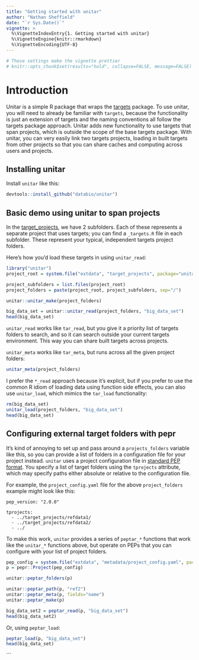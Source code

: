 ```yaml
---
title: "Getting started with unitar"
author: "Nathan Sheffield"
date: "`r Sys.Date()`"
vignette: >
  %\VignetteIndexEntry{1. Getting started with unitar}
  %\VignetteEngine{knitr::rmarkdown}
  %\VignetteEncoding{UTF-8}
---
```


```r
# These settings make the vignette prettier
# knitr::opts_chunk$set(results="hold", collapse=FALSE, message=FALSE)
```

# Introduction

Unitar is a simple R package that wraps the [targets](https://github.com/ropensci/targets) package. To use unitar, you will need to already be familiar with `targets`, because the functionality is just an extension of targets and the naming conventions all follow the targets package approach. Unitar adds new functionality to use targets that span projects, which is outside the scope of the base targets package. With unitar, you can very easily link two targets projects, loading in built targets from other projects so that you can share caches and computing across users and projects.


## Installing unitar

Install `unitar` like this:

```r
devtools::install_github("databio/unitar")
```


## Basic demo using unitar to span projects

In the [target_projects](/target_projects), we have 2 subfolders. Each of these represents a separate project that uses targets; you can find a `_targets.R` file in each subfolder. These represent your typical, independent targets project folders.

Here's how you'd load these targets in using `unitar_read`:

```r
library("unitar")
project_root = system.file("extdata", "target_projects", package="unitar")

project_subfolders = list.files(project_root)
project_folders = paste(project_root, project_subfolders, sep="/")

unitar::unitar_make(project_folders)

big_data_set = unitar::unitar_read(project_folders, "big_data_set")
head(big_data_set)
```

`unitar_read` works like `tar_read`, but you give it a priority list of targets folders to search, and so it can search outside your current targets environment. This way you can share built targets across projects.

`unitar_meta` works like `tar_meta`, but runs across all the given project folders:

```r
unitar_meta(project_folders)
```

I prefer the `*_read` approach because it's explicit, but if you prefer to use the common R idiom of loading data using function side effects, you can also use `unitar_load`, which mimics the `tar_load` functionality:

```r
rm(big_data_set)
unitar_load(project_folders, "big_data_set")
head(big_data_set)
```

## Configuring external target folders with pepr

It's kind of annoying to set up and pass around a `projects_folders` variable like this, so you can provide a list of folders in a configuration file for your project instead. `unitar` uses a project configuration file in [standard PEP format](http://pep.databio.org). You specify a list of target folders using the `tprojects` attribute, which may specify paths either absolute or relative to the configuration file. 

For example, the `project_config.yaml` file for the above `project_folders` example might look like this:

```
pep_version: "2.0.0"

tprojects:
  - ../target_projects/refdata1/
  - ../target_projects/refdata2/
  - ../
```

To make this work, `unitar` provides a series of `peptar_*` functions that work like the `unitar_*` functions above, but operate on PEPs that you can configure with your list of project folders.

```r
pep_config = system.file("extdata", "metadata/project_config.yaml", package="unitar")
p = pepr::Project(pep_config)

unitar::peptar_folders(p)

unitar::peptar_path(p, "ref2")
unitar::peptar_meta(p, fields="name")
unitar::peptar_make(p)

big_data_set2 = peptar_read(p, "big_data_set")
head(big_data_set2)
```

Or, using `peptar_load`:

```r
peptar_load(p, "big_data_set")
head(big_data_set)
```
```